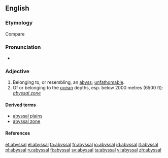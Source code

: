 ==English==

===Etymology===
Compare {{term|abysmal}}

===Pronunciation===
*{{IPA|/ə'bısəl/}}

===Adjective===
{{en-adj|-}}

# Belonging to, or resembling, an [[abyss]]; [[unfathomable]].
# Of or belonging to the [[ocean]] depths, esp. below 2000 metres (6500 ft): ''[[abyssal zone]]''

====Derived terms====
*[[abyssal plains]] {{qualifier|physical geography}}
*[[abyssal zone]] {{qualifier|physical geography}}

====References====
{{R:Webster 1913}}

[[et:abyssal]]
[[el:abyssal]]
[[fa:abyssal]]
[[fr:abyssal]]
[[io:abyssal]]
[[id:abyssal]]
[[it:abyssal]]
[[pl:abyssal]]
[[ru:abyssal]]
[[fi:abyssal]]
[[sv:abyssal]]
[[ta:abyssal]]
[[vi:abyssal]]
[[zh:abyssal]]